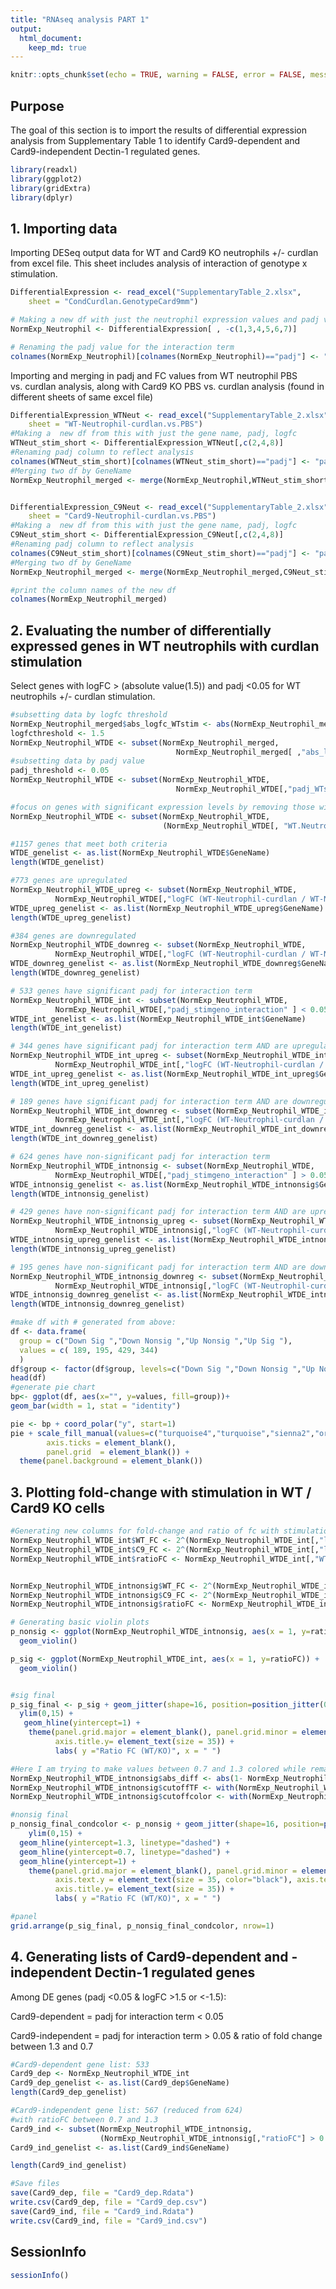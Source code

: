 ```yaml
---
title: "RNAseq analysis PART 1"
output: 
  html_document:
    keep_md: true
---
```


```r
knitr::opts_chunk$set(echo = TRUE, warning = FALSE, error = FALSE, message = FALSE)
```


## Purpose

The goal of this section is to import the results of differential expression analysis from Supplementary Table 1 to identify Card9-dependent and Card9-independent Dectin-1 regulated genes.

```r
library(readxl)
library(ggplot2)
library(gridExtra)
library(dplyr)
```


## 1. Importing data

Importing DESeq output data for WT and Card9 KO neutrophils +/- curdlan from excel file. This sheet includes analysis of interaction of genotype x stimulation.

```r
DifferentialExpression <- read_excel("SupplementaryTable_2.xlsx", 
    sheet = "CondCurdlan.GenotypeCard9mm")

# Making a new df with just the neutrophil expression values and padj value for interaction term
NormExp_Neutrophil <- DifferentialExpression[ , -c(1,3,4,5,6,7)]

# Renaming the padj value for the interaction term
colnames(NormExp_Neutrophil)[colnames(NormExp_Neutrophil)=="padj"] <- "padj_stimgeno_interaction"


```

Importing and merging in padj and FC values from WT neutrophil PBS vs. curdlan analysis, along with Card9 KO PBS vs. curdlan analysis (found in different sheets of same excel file)

```r
DifferentialExpression_WTNeut <- read_excel("SupplementaryTable_2.xlsx", 
    sheet = "WT-Neutrophil-curdlan.vs.PBS")
#Making a  new df from this with just the gene name, padj, logfc
WTNeut_stim_short <- DifferentialExpression_WTNeut[,c(2,4,8)]
#Renaming padj column to reflect analysis 
colnames(WTNeut_stim_short)[colnames(WTNeut_stim_short)=="padj"] <- "padj_WTstim"
#Merging two df by GeneName
NormExp_Neutrophil_merged <- merge(NormExp_Neutrophil,WTNeut_stim_short, by="GeneName")


DifferentialExpression_C9Neut <- read_excel("SupplementaryTable_2.xlsx", 
    sheet = "Card9-Neutrophil-curdlan.vs.PBS")
#Making a  new df from this with just the gene name, padj, logfc
C9Neut_stim_short <- DifferentialExpression_C9Neut[,c(2,4,8)]
#Renaming padj column to reflect analysis 
colnames(C9Neut_stim_short)[colnames(C9Neut_stim_short)=="padj"] <- "padj_C9stim"
#Merging two df by GeneName
NormExp_Neutrophil_merged <- merge(NormExp_Neutrophil_merged,C9Neut_stim_short, by="GeneName")

#print the column names of the new df
colnames(NormExp_Neutrophil_merged)

```

## 2. Evaluating the number of differentially expressed genes in WT neutrophils with curdlan stimulation

Select genes with logFC > (absolute value(1.5)) and padj <0.05 for WT neutrophils +/- curdlan stimulation.

```r
#subsetting data by logfc threshold
NormExp_Neutrophil_merged$abs_logfc_WTstim <- abs(NormExp_Neutrophil_merged$`logFC (WT-Neutrophil-curdlan / WT-Neutrophil-unstimulated)`)
logfcthreshold <- 1.5
NormExp_Neutrophil_WTDE <- subset(NormExp_Neutrophil_merged, 
                                     NormExp_Neutrophil_merged[ ,"abs_logfc_WTstim"] > logfcthreshold)
#subsetting data by padj value
padj_threshold <- 0.05
NormExp_Neutrophil_WTDE <- subset(NormExp_Neutrophil_WTDE, 
                                     NormExp_Neutrophil_WTDE[,"padj_WTstim" ] < padj_threshold)

#focus on genes with significant expression levels by removing those with <100 in either condition
NormExp_Neutrophil_WTDE <- subset(NormExp_Neutrophil_WTDE,
                                  (NormExp_Neutrophil_WTDE[, "WT.Neutrophil.curdlan.replicate.A"] > 100) | (NormExp_Neutrophil_WTDE[, "WT.Neutrophil.unstimulated.replicate.A"] > 100) )

#1157 genes that meet both criteria
WTDE_genelist <- as.list(NormExp_Neutrophil_WTDE$GeneName)
length(WTDE_genelist)

#773 genes are upregulated
NormExp_Neutrophil_WTDE_upreg <- subset(NormExp_Neutrophil_WTDE,
          NormExp_Neutrophil_WTDE[,"logFC (WT-Neutrophil-curdlan / WT-Neutrophil-unstimulated)"] > 1.5)
WTDE_upreg_genelist <- as.list(NormExp_Neutrophil_WTDE_upreg$GeneName)
length(WTDE_upreg_genelist)

#384 genes are downregulated
NormExp_Neutrophil_WTDE_downreg <- subset(NormExp_Neutrophil_WTDE,
          NormExp_Neutrophil_WTDE[,"logFC (WT-Neutrophil-curdlan / WT-Neutrophil-unstimulated)"] < -1.5)
WTDE_downreg_genelist <- as.list(NormExp_Neutrophil_WTDE_downreg$GeneName)
length(WTDE_downreg_genelist)

# 533 genes have significant padj for interaction term
NormExp_Neutrophil_WTDE_int <- subset(NormExp_Neutrophil_WTDE,
          NormExp_Neutrophil_WTDE[,"padj_stimgeno_interaction" ] < 0.05)
WTDE_int_genelist <- as.list(NormExp_Neutrophil_WTDE_int$GeneName)
length(WTDE_int_genelist)

# 344 genes have significant padj for interaction term AND are upregulated with stimulation
NormExp_Neutrophil_WTDE_int_upreg <- subset(NormExp_Neutrophil_WTDE_int,
          NormExp_Neutrophil_WTDE_int[,"logFC (WT-Neutrophil-curdlan / WT-Neutrophil-unstimulated)"] > 1.5)
WTDE_int_upreg_genelist <- as.list(NormExp_Neutrophil_WTDE_int_upreg$GeneName)
length(WTDE_int_upreg_genelist)

# 189 genes have significant padj for interaction term AND are downregulated with stimulation
NormExp_Neutrophil_WTDE_int_downreg <- subset(NormExp_Neutrophil_WTDE_int,
          NormExp_Neutrophil_WTDE_int[,"logFC (WT-Neutrophil-curdlan / WT-Neutrophil-unstimulated)"] < -1.5)
WTDE_int_downreg_genelist <- as.list(NormExp_Neutrophil_WTDE_int_downreg$GeneName)
length(WTDE_int_downreg_genelist)

# 624 genes have non-significant padj for interaction term
NormExp_Neutrophil_WTDE_intnonsig <- subset(NormExp_Neutrophil_WTDE,
          NormExp_Neutrophil_WTDE[,"padj_stimgeno_interaction" ] > 0.05)
WTDE_intnonsig_genelist <- as.list(NormExp_Neutrophil_WTDE_intnonsig$GeneName)
length(WTDE_intnonsig_genelist)

# 429 genes have non-significant padj for interaction term AND are upregulated with stimulation
NormExp_Neutrophil_WTDE_intnonsig_upreg <- subset(NormExp_Neutrophil_WTDE_intnonsig,
          NormExp_Neutrophil_WTDE_intnonsig[,"logFC (WT-Neutrophil-curdlan / WT-Neutrophil-unstimulated)"] > 1.5)
WTDE_intnonsig_upreg_genelist <- as.list(NormExp_Neutrophil_WTDE_intnonsig_upreg$GeneName)
length(WTDE_intnonsig_upreg_genelist)

# 195 genes have non-significant padj for interaction term AND are downregulated with stimulation
NormExp_Neutrophil_WTDE_intnonsig_downreg <- subset(NormExp_Neutrophil_WTDE_intnonsig,
          NormExp_Neutrophil_WTDE_intnonsig[,"logFC (WT-Neutrophil-curdlan / WT-Neutrophil-unstimulated)"] < -1.5)
WTDE_intnonsig_downreg_genelist <- as.list(NormExp_Neutrophil_WTDE_intnonsig_downreg$GeneName)
length(WTDE_intnonsig_downreg_genelist)

#make df with # generated from above:
df <- data.frame(
  group = c("Down Sig ","Down Nonsig ","Up Nonsig ","Up Sig "),
  values = c( 189, 195, 429, 344)
  )
df$group <- factor(df$group, levels=c("Down Sig ","Down Nonsig ","Up Nonsig ","Up Sig "))
head(df)
#generate pie chart
bp<- ggplot(df, aes(x="", y=values, fill=group))+
geom_bar(width = 1, stat = "identity")

pie <- bp + coord_polar("y", start=1)
pie + scale_fill_manual(values=c("turquoise4","turquoise","sienna2","orangered2")) + theme(axis.text = element_blank(),
        axis.ticks = element_blank(),
        panel.grid  = element_blank()) +
  theme(panel.background = element_blank())

```

## 3. Plotting fold-change with stimulation in WT / Card9 KO cells 

```r
#Generating new columns for fold-change and ratio of fc with stimulation in WT cells / KO cells
NormExp_Neutrophil_WTDE_int$WT_FC <- 2^(NormExp_Neutrophil_WTDE_int[,"logFC (WT-Neutrophil-curdlan / WT-Neutrophil-unstimulated)"])
NormExp_Neutrophil_WTDE_int$C9_FC <- 2^(NormExp_Neutrophil_WTDE_int[,"logFC (Card9-Neutrophil-curdlan / Card9-Neutrophil-unstimulated)"])
NormExp_Neutrophil_WTDE_int$ratioFC <- NormExp_Neutrophil_WTDE_int[,"WT_FC"] /NormExp_Neutrophil_WTDE_int[,"C9_FC"]


NormExp_Neutrophil_WTDE_intnonsig$WT_FC <- 2^(NormExp_Neutrophil_WTDE_intnonsig[,"logFC (WT-Neutrophil-curdlan / WT-Neutrophil-unstimulated)"])
NormExp_Neutrophil_WTDE_intnonsig$C9_FC <- 2^(NormExp_Neutrophil_WTDE_intnonsig[,"logFC (Card9-Neutrophil-curdlan / Card9-Neutrophil-unstimulated)"])
NormExp_Neutrophil_WTDE_intnonsig$ratioFC <- NormExp_Neutrophil_WTDE_intnonsig[,"WT_FC"] /NormExp_Neutrophil_WTDE_intnonsig[,"C9_FC"]

# Generating basic violin plots
p_nonsig <- ggplot(NormExp_Neutrophil_WTDE_intnonsig, aes(x = 1, y=ratioFC))  +
  geom_violin()

p_sig <- ggplot(NormExp_Neutrophil_WTDE_int, aes(x = 1, y=ratioFC)) +
  geom_violin()


#sig final
p_sig_final <- p_sig + geom_jitter(shape=16, position=position_jitter(0.4), dotsize=0.05, fill = "#f26005", color = "#f26005") + 
  ylim(0,15) + 
   geom_hline(yintercept=1) +
    theme(panel.grid.major = element_blank(), panel.grid.minor = element_blank(), panel.background = element_blank(), axis.line = element_line(colour = "black"), axis.text.y = element_text(size = 35, color="black"), axis.text.x = element_text(size = 0, color="black"),
          axis.title.y= element_text(size = 35)) +
          labs( y ="Ratio FC (WT/KO)", x = " ")

#Here I am trying to make values between 0.7 and 1.3 colored while remainder are black 
NormExp_Neutrophil_WTDE_intnonsig$abs_diff <- abs(1- NormExp_Neutrophil_WTDE_intnonsig$ratioFC)
NormExp_Neutrophil_WTDE_intnonsig$cutoffTF <- with(NormExp_Neutrophil_WTDE_intnonsig, ifelse((abs_diff <= 0.3), T, F))
NormExp_Neutrophil_WTDE_intnonsig$cutoffcolor <- with(NormExp_Neutrophil_WTDE_intnonsig, ifelse((cutoffTF == T),"#ade3d0","black"))

#nonsig final
p_nonsig_final_condcolor <- p_nonsig + geom_jitter(shape=16, position=position_jitter(0.4), dotsize=0.05, color = factor(NormExp_Neutrophil_WTDE_intnonsig$cutoffcolor)) + 
    ylim(0,15) + 
  geom_hline(yintercept=1.3, linetype="dashed") +
  geom_hline(yintercept=0.7, linetype="dashed") +
  geom_hline(yintercept=1) +
    theme(panel.grid.major = element_blank(), panel.grid.minor = element_blank(), panel.background = element_blank(), axis.line = element_line(colour = "black"),
          axis.text.y = element_text(size = 35, color="black"), axis.text.x = element_text(size = 0, color="black"),
          axis.title.y= element_text(size = 35)) +
          labs( y ="Ratio FC (WT/KO)", x = " ")

#panel
grid.arrange(p_sig_final, p_nonsig_final_condcolor, nrow=1)
```



## 4. Generating lists of Card9-dependent and -independent Dectin-1 regulated genes 

Among DE genes (padj <0.05 & logFC >1.5 or <-1.5):

Card9-dependent = padj for interaction term < 0.05

Card9-independent = padj for interaction term > 0.05 & ratio of fold change between 1.3 and 0.7

```r
#Card9-dependent gene list: 533
Card9_dep <- NormExp_Neutrophil_WTDE_int
Card9_dep_genelist <- as.list(Card9_dep$GeneName)
length(Card9_dep_genelist)

#Card9-independent gene list: 567 (reduced from 624)
#with ratioFC between 0.7 and 1.3
Card9_ind <- subset(NormExp_Neutrophil_WTDE_intnonsig, 
                    (NormExp_Neutrophil_WTDE_intnonsig[,"ratioFC"] > 0.7 ) | (NormExp_Neutrophil_WTDE_intnonsig[,"ratioFC"] > 1.3 ))
Card9_ind_genelist <- as.list(Card9_ind$GeneName)

length(Card9_ind_genelist)

#Save files
save(Card9_dep, file = "Card9_dep.Rdata")
write.csv(Card9_dep, file = "Card9_dep.csv")
save(Card9_ind, file = "Card9_ind.Rdata")
write.csv(Card9_ind, file = "Card9_ind.csv")
```

## SessionInfo

```r
sessionInfo()
```


